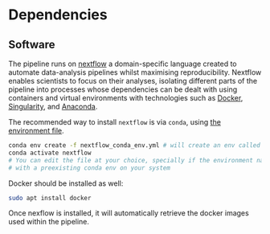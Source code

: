 # Dependencies

## Software

The pipeline runs on [nextflow](https://www.nextflow.io/) a domain-specific language created to automate data-analysis pipelines whilst maximising reproducibility.
Nextflow enables scientists to focus on their analyses, isolating different parts of the pipeline into processes whose dependencies can be dealt with using containers and virtual environments with technologies such as [Docker](https://www.docker.com/), [Singularity](https://singularity.hpcng.org/), and [Anaconda](https://www.anaconda.com/products/individual).

The recommended way to install `nextflow` is via `conda`, using [the environment file](https://github.com/bio-TAGI/Hackathon/blob/main/nextflow_conda_env.yml).
```bash
conda env create -f nextflow_conda_env.yml # will create an env called "nextflow"
conda activate nextflow
# You can edit the file at your choice, specially if the environment name conflicts
# with a preexisting conda env on your system
```

Docker should be installed as well:
```bash
sudo apt install docker
```

Once nexflow is installed, it will automatically retrieve the docker images used within the pipeline.
